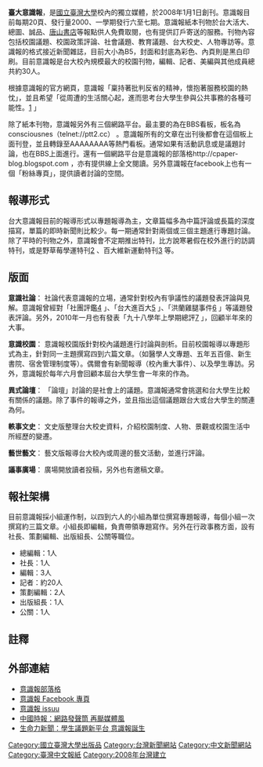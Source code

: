 {{fansite}}

{{Infobox Newspaper
| name = 臺大意識報
| type = 校園刊物
| format = [[新聞雜誌|新聞雜誌]]
| owners = 臺大意識報社
| foundation = 2008年1月1日
| language = [[正體中文|正體中文]]
| circulation = 2000份（2010年）
| price = 免費
| headquarters = 台北市羅斯福路四段一號國立台灣大學活大206室
| website = [http://cpaper-blog.blogspot.com/ http://cpaper-blog.blogspot.com/]
}}
'''臺大意識報'''，是[[國立臺灣大學|國立臺灣大學]]校內的獨立媒體，於2008年1月1日創刊。意識報目前每期20頁、發行量2000、一學期發行六至七期。意識報紙本刊物於台大活大、總圖、誠品、[[唐山書店|唐山書店]]等報點供人免費取閱，也有提供訂戶寄送的服務。刊物內容包括校園議題、校園政策評論、社會議題、教育議題、台大校史、人物專訪等。意識報的格式接近新聞雜誌，目前大小為B5，封面和封底為彩色、內頁則是黑白印刷。目前意識報是台大校內規模最大的校園刊物，編輯、記者、美編與其他成員總共約30人。

根據意識報的官方網頁，意識報「稟持著批判反省的精神，懷抱著服務校園的熱忱」，並且希望「從周遭的生活關心起，進而思考台大學生參與公共事務的各種可能性。[http://cpaper-blog.blogspot.com] {{Wayback|url=http://cpaper-blog.blogspot.com/ |date=20110914094639 }}」

除了紙本刊物，意識報另外有三個網路平台。最主要的為在BBS看板，板名為consciousnes（telnet://ptt2.cc）
。意識報所有的文章在出刊後都會在這個板上面刊登，並且轉錄至AAAAAAAA等熱門看板。通常如果有活動訊息或是議題討論，也在BBS上面進行。還有一個網路平台是意識報的部落格http://cpaper-blog.blogspot.com {{Wayback|url=http://cpaper-blog.blogspot.com/ |date=20110914094639 }}
，亦有提供線上全文閱讀。另外意識報在facebook上也有一個「粉絲專頁」，提供讀者討論的空間。

==報導形式==
台大意識報目前的報導形式以專題報導為主，文章篇幅多為中篇評論或長篇的深度描寫，單篇的即時新聞則比較少。每一期通常針對兩個或三個主題進行專題討論。除了平時的刊物之外，意識報會不定期推出特刊，比方說寒暑假在校外進行的訪調特刊，或是野草莓學運特刊[http://cpaper-blog.blogspot.com/search/label/015%E5%88%8A%EF%BC%88%E9%87%8E%E8%8D%89%E8%8E%93%E7%89%B9%E5%88%8A%EF%BC%89] {{Wayback|url=http://cpaper-blog.blogspot.com/search/label/015%E5%88%8A%EF%BC%88%E9%87%8E%E8%8D%89%E8%8E%93%E7%89%B9%E5%88%8A%EF%BC%89 |date=20171101034212 }}
、百大維新運動特刊[http://cpaper-blog.blogspot.com/search/label/021%E5%88%8A%EF%BC%88%E7%99%BE%E5%A4%A7%E7%B6%AD%E6%96%B0%E7%89%B9%E5%88%8A%EF%BC%89] {{Wayback|url=http://cpaper-blog.blogspot.com/search/label/021%E5%88%8A%EF%BC%88%E7%99%BE%E5%A4%A7%E7%B6%AD%E6%96%B0%E7%89%B9%E5%88%8A%EF%BC%89 |date=20171101031747 }}
等。

==版面==
'''意識社論'''：
社論代表意識報的立場，通常針對校內有爭議性的議題發表評論與見解。意識報曾經對「社團評鑑[http://cpaper-blog.blogspot.com/2009/03/blog-post_9412.html] {{Wayback|url=http://cpaper-blog.blogspot.com/2009/03/blog-post_9412.html |date=20160305064019 }}
」、「台大進百大[http://cpaper-blog.blogspot.com/2009/04/blog-post_9817.html] {{Wayback|url=http://cpaper-blog.blogspot.com/2009/04/blog-post_9817.html |date=20110831101804 }}
」、「洪蘭雞腿事件[http://cpaper-blog.blogspot.com/2009/12/blog-post_7398.html] {{Wayback|url=http://cpaper-blog.blogspot.com/2009/12/blog-post_7398.html |date=20160305062917 }}
」等議題發表評論。另外，2010年一月也有發表「九十八學年上學期總評[http://cpaper-blog.blogspot.com/2010/01/blog-post_2998.html] {{Wayback|url=http://cpaper-blog.blogspot.com/2010/01/blog-post_2998.html |date=20200111081206 }}
」，回顧半年來的大事。

'''意識校園'''：
意識報校園版針對校內議題進行討論與剖析。目前校園報導以專題形式為主，針對同一主題撰寫四到六篇文章。（如醫學人文專題、五年五百億、新生書院、宿舍管理制度等）。偶爾會有新聞報導（校內重大事件）、以及學生專訪。另外，意識報於每年六月會回顧本屆台大學生會一年來的作為。

'''異式論壇'''：
「論壇」討論的是社會上的議題。意識報通常會挑選和台大學生比較有關係的議題。除了事件的報導之外，並且指出這個議題跟台大或台大學生的關連為何。

'''軼事文史'''：
文史版整理台大校史資料，介紹校園制度、人物、景觀或校園生活中所經歷的變遷。

'''藝世藝文'''：
藝文版報導台大校內或周邊的藝文活動，並進行評論。

'''議事廣場'''：
廣場開放讀者投稿，另外也有邀稿文章。

==報社架構==
目前意識報採小組運作制，以四到六人的小組為單位撰寫專題報導，每個小組一次撰寫約三篇文章。小組長即編輯，負責帶領專題寫作。另外在行政事務方面，設有社長、策劃編輯、出版組長、公關等職位。
*總編輯：1人
*社長：1人
*編輯：3人
*記者：約20人
*策劃編輯：2人
*出版組長：1人
*公關：1人

==註釋==
{{Reflist|2}}

==外部連結==
*[http://cpaper-blog.blogspot.com 意識報部落格] {{Wayback|url=http://cpaper-blog.blogspot.com/ |date=20110914094639 }} {{zh-tw}}
*[http://www.facebook.com/NTUcpaper/ 意識報 Facebook 專頁] {{Wayback|url=http://www.facebook.com/NTUcpaper/ |date=20220325150925 }}{{zh-tw}}
*[https://issuu.com/94280 意識報 issuu] {{Wayback|url=https://issuu.com/94280 |date=20160805103816 }}
*[http://life.chinatimes.com/2009Cti/Channel/Life/life-article/0,5047,11051801+112009120600075,00.html 中國時報：網路發聲筒 再颳媒體風]{{dead link|date=2018年1月 |bot=InternetArchiveBot |fix-attempted=yes }}
*[https://web.archive.org/web/20100811033759/http://www.newstory.info/2009/06/%E5%AD%B8%E7%94%9F%E8%AD%B0%E9%A1%8C%E6%96%B0%E5%B9%B3%E5%8F%B0-%E6%84%8F%E8%AD%98%E5%A0%B1%E8%AA%95%E7%94%9F.html 生命力新聞：學生議題新平台 意識報誕生]



[[Category:國立臺灣大學出版品|Category:國立臺灣大學出版品]]
[[Category:台灣新聞網站|Category:台灣新聞網站]]
[[Category:中文新聞網站|Category:中文新聞網站]]
[[Category:臺灣中文報紙|Category:臺灣中文報紙]]
[[Category:2008年台灣建立|Category:2008年台灣建立]]